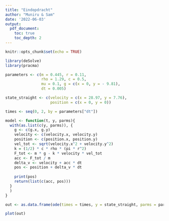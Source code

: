 ```yaml
---
title: "Eindopdracht"
author: "Muniru & Sam"
date: '2022-06-03'
output:
  pdf_document:
    toc: true
    toc_depth: 2
---
```


```r
knitr::opts_chunk$set(echo = TRUE)
```

```r
library(deSolve)
library(pracma)

parameters <- c(m = 0.445, r = 0.11,
                rho = 1.29, c = 0.5,
                mu = 0.1, g = c(x = 0, y = - 9.81),
                dt = 0.005)

state_straight <- c(velocity = c(x = 28.97, y = 7.76),
                    position = c(x = 0, y = 0))

times <- seq(0, 2, by = parameters["dt"])

model <- function(t, y, parms){
  with(as.list(c(y, parms)), {
    g <- c(g.x, g.y)
    velocity <- c(velocity.x, velocity.y)
    position <- c(position.x, position.y)
    vel_tot <- sqrt(velocity.x^2 + velocity.y^2)
    k = (1/2) * c * rho * (pi * r^2)
    F_tot <- m * g - k * velocity * vel_tot
    acc <- F_tot / m
    delta_v <- velocity + acc * dt
    pos <- position + delta_v * dt
    
    print(pos)
    return(list(c(acc, pos)))
  }
  )
}

out <- as.data.frame(ode(times = times, y = state_straight, parms = parameters, func = model, method = "euler"))

plot(out)

```